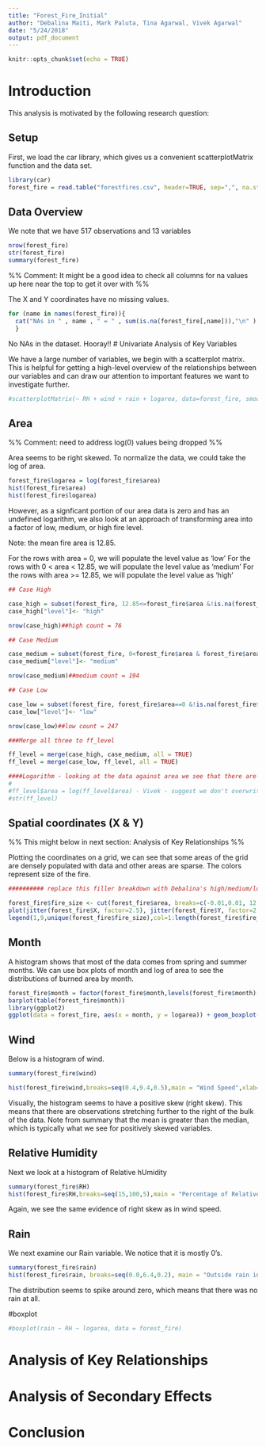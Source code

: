 ---
title: "Forest_Fire_Initial"
author: "Debalina Maiti, Mark Paluta, Tina Agarwal, Vivek Agarwal"
date: "5/24/2018"
output: pdf_document
---

```{r setup, include=FALSE}
knitr::opts_chunk$set(echo = TRUE)
```

# Introduction

This analysis is motivated by the following research question:

\begin{center}
What factors lead to particularly damaging forest fires?
\end{center}

## Setup

First, we load the car library, which gives us a convenient scatterplotMatrix function and the data set.

```{r car, results='hide'}
library(car)
forest_fire = read.table("forestfires.csv", header=TRUE, sep=",", na.string = "na")
```

## Data Overview

We note that we have 517 observations and 13 variables

```{r shape}
nrow(forest_fire)
str(forest_fire)
summary(forest_fire)
```

%% Comment: It might be a good idea to check all columns for na values up here near the top to get it over with %%

The X and Y coordinates have no missing values.

```{r}
for (name in names(forest_fire)){
  cat("NAs in " , name , " = " , sum(is.na(forest_fire[,name])),"\n" )
  }
```
No NAs in the dataset. Hooray!!
# Univariate Analysis of Key Variables

We have a large number of variables, we begin with a scatterplot matrix. This is helpful for getting
a high-level overview of the relationships between our variables and can draw our attention to important
features we want to investigate further.

```{r}
#scatterplotMatrix(~ RH + wind + rain + logarea, data=forest_fire, smooth = TRUE, main = "Scatterplot Matrix for Relative Humidity, Wind and Rain")
```

## Area

%% Comment: need to address log(0) values being dropped %%

Area seems to be right skewed. To normalize the data, we could take the log of area.

```{r}
forest_fire$logarea = log(forest_fire$area)
hist(forest_fire$area)
hist(forest_fire$logarea)
```

However, as a signficant portion of our area data is zero and has an undefined logarithm, we also look at an approach of transforming area into a factor of low, medium, or high fire level.

Note: the mean fire area is 12.85.

For the rows with area = 0, we will populate the level value as 'low'
For the rows with 0 < area < 12.85, we will populate the level value as 'medium'
For the rows with area >= 12.85, we will populate the level value as 'high'

```{r}

## Case High

case_high = subset(forest_fire, 12.85<=forest_fire$area &!is.na(forest_fire$area))
case_high["level"]<- "high"

nrow(case_high)##high count = 76

## Case Medium

case_medium = subset(forest_fire, 0<forest_fire$area & forest_fire$area<12.85 &!is.na(forest_fire$area))
case_medium["level"]<- "medium"

nrow(case_medium)##medium count = 194

## Case Low

case_low = subset(forest_fire, forest_fire$area==0 &!is.na(forest_fire$area))
case_low["level"]<- "low"

nrow(case_low)##low count = 247

###Merge all three to ff_level

ff_level = merge(case_high, case_medium, all = TRUE)
ff_level = merge(case_low, ff_level, all = TRUE)

####Logarithm - looking at the data against area we see that there are huge number of data with value zero. So will replace area value with log(area) value
#
#ff_level$area = log(ff_level$area) - Vivek - suggest we don't overwrite an existing variable. We already have larea to store log of area.
#str(ff_level)
```

<!-- #Plot X, Y  -->
<!-- ```{r} -->
<!-- plot(jitter(ff_level$X, factor=2),jitter(ff_level$Y, factor=2 ), col = factor(ff_level$level)) -->
<!-- legend(1, legend=levels(factor(ff_level$level)), col= factor(ff_level$level)) -->
<!-- legend=levels(ff_level$level) -->
<!-- ``` -->

## Spatial coordinates (X & Y)

%% This might below in next section: Analysis of Key Relationships %%

Plotting the coordinates on a grid, we can see that some areas of the grid are densely populated with data and other areas are sparse. The colors represent size of the fire.

```{r}

########## replace this filler breakdown with Debalina's high/medium/low breakdown - Done (Vivek) #############3

forest_fire$fire_size <- cut(forest_fire$area, breaks=c(-0.01,0.01, 12.85, Inf), labels=c('Low','Medium','High'))
plot(jitter(forest_fire$X, factor=2.5), jitter(forest_fire$Y, factor=2.5), col=forest_fire$fire_size)
legend(1,9,unique(forest_fire$fire_size),col=1:length(forest_fire$fire_size),pch=1)
```

## Month

A histogram shows that most of the data comes from spring and summer months. We can use box plots of month and log of area to see the distributions of burned area by month.

```{r}
forest_fire$month = factor(forest_fire$month,levels(forest_fire$month)[c(5,4,8,1,9,7,6,2,12,11,10,3)])
barplot(table(forest_fire$month))
library(ggplot2)
ggplot(data = forest_fire, aes(x = month, y = logarea)) + geom_boxplot(aes(fill = logarea), width = 0.8) + theme_bw()
```

## Wind

Below is a histogram of wind.

```{r}
summary(forest_fire$wind)

hist(forest_fire$wind,breaks=seq(0.4,9.4,0.5),main = "Wind Speed",xlab= NULL)
```

Visually, the histogram seems to have a positive skew (right skew). This means that there are
observations stretching further to the right of the bulk of the data. Note from summary that the mean is greater than the median, which is typically what we see for positively skewed variables.

## Relative Humidity

Next we look at a histogram of Relative hUmidity

```{r}
summary(forest_fire$RH)
hist(forest_fire$RH,breaks=seq(15,100,5),main = "Percentage of Relative Humidity",xlab= "RH in %")
```

Again, we see the same evidence of right skew as in wind speed.

## Rain

We next examine our Rain variable. We notice that it is mostly 0's.

```{r}
summary(forest_fire$rain)
hist(forest_fire$rain, breaks=seq(0.0,6.4,0.2), main = "Outside rain in mm/m2", xlab = "Rain in mm/m2" )
```

The distribution seems to spike around zero, which means that there was no rain at all.

#boxplot
```{r}
#boxplot(rain ~ RH ~ logarea, data = forest_fire)
```

# Analysis of Key Relationships

# Analysis of Secondary Effects

# Conclusion


